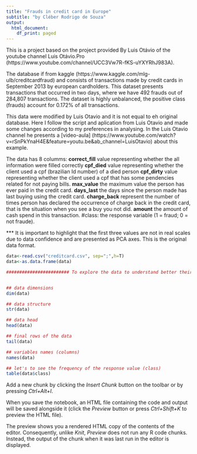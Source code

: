 ```yaml
---
title: "Frauds in credit card in Europe"
subtitle: "by Cléber Rodrigo de Souza"
output:
  html_document:
    df_print: paged
---
```


This is a project based on the project provided By Luis Otávio of the youtube channel Luis Otávio.Pro (https://www.youtube.com/channel/UCC3Vw7R-fKS-uYXYRhJ983A).

The database if from kaggle (https://www.kaggle.com/mlg-ulb/creditcardfraud) and consists of transactions made by credit cards in September 2013 by european cardholders. This dataset presents transactions that occurred in two days, where we have 492 frauds out of 284,807 transactions. The dataset is highly unbalanced, the positive class (frauds) account for 0.172% of all transactions.

This data were modified by Luis Otavio and it is not equal to eh original database. Here I follow the script and aplication from Luis Otavio and made some changes according to my preferences in analysing. In the Luis Otavio channel he presents a [video-aula] (https://www.youtube.com/watch?v=rSnPkYnaH4E&feature=youtu.be&ab_channel=LuisOtavio) about this example.

The data has 8 columms: 
**correct_fill**
value representing whether the all information were filled correctly 
**cpf_died**
value representing whether the client used a cpf (brazilian Id number) of a died person 
 **cpf_dirty**
value representing whether the client used a cpf that has some pendencies related for not paying bills. 
**max_value**
the maximum value the person has ever paid in the credit card. 
 **days_last**
the days since the person made has last buying using the credit card. 
**charge_back**
represent the number of times person has declared the occurrence of charge back in the credit card, that is the situation when you see a buy you not did. 
**amount**
the amount of cash spend in this transaction. #class: the response variable (1 = fraud; 0 = not fraude).

*** It is important to highlight that the first three values are not in real scales due to data confidence and are presented as PCA axes. This is the original data format. 


```r
data<-read.csv("creditcard.csv", sep=";",h=T)
data<-as.data.frame(data)

######################## To explore the data to understand better their properties


## data dimensions
dim(data)

## data structure 
str(data)

## data head
head(data)

## final rows of the data
tail(data)

## variables names (columns)
names(data)

## let's to see the frequency of the response value (class)
table(data$class)

```

Add a new chunk by clicking the *Insert Chunk* button on the toolbar or by pressing *Ctrl+Alt+I*.

When you save the notebook, an HTML file containing the code and output will be saved alongside it (click the *Preview* button or press *Ctrl+Shift+K* to preview the HTML file).

The preview shows you a rendered HTML copy of the contents of the editor. Consequently, unlike *Knit*, *Preview* does not run any R code chunks. Instead, the output of the chunk when it was last run in the editor is displayed.
